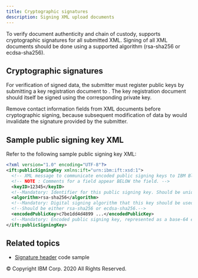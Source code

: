 ```yaml
---
title: Cryptographic signatures
description: Signing XML upload documents
---
```


<PageDescription>

To verify document authenticity and chain of custody, **<SolutionName />**
supports cryptographic signatures for all submitted XML. Signing of all XML documents
should be done using a supported algorithm (rsa-sha256 or ecdsa-sha256).

</PageDescription>

## Cryptographic signatures

For verification of signed data, the submitter must register public keys by submitting
a key registration document to <SolutionName />. The key registration document should
itself be signed using the corresponding private key.

Remove contact information fields from XML documents before cryptographic signing,
because subsequent modification of data by <SolutionName /> would invalidate the
signature provided by the submitter.

## Sample public signing key XML

Refer to the following sample public signing key XML:

```xml
<?xml version="1.0" encoding="UTF-8"?>
<ift:publicSigningKey xmlns:ift="urn:ibm:ift:xsd:1">
  <!-- XML message to communicate encoded public signing keys to IBM Blockchain Transparent Supply™.-->
  <!-- NOTE : Comments for a field appear BELOW the field. -->
  <keyID>12345</keyID>
  <!--Mandatory: Identifier for this public signing key. Should be unique (within your organization).-->
  <algorithm>rsa-sha256</algorithm>
  <!--Mandatory: Digital signing algorithm that this key should be used with.-->
  <!--Should be either rsa-sha256 or ecdsa-sha256.-->
  <encodedPublicKey>c7be1dd4d4899 ...</encodedPublicKey>
  <!--Mandatory: Encoded public signing key, represented as a base-64 encoded string.-->
</ift:publicSigningKey>
```

## Related topics

- [Signature header](/automation/signature-header) code sample

<PageCopyright>© Copyright IBM Corp. 2020 All Rights Reserved.</PageCopyright>
